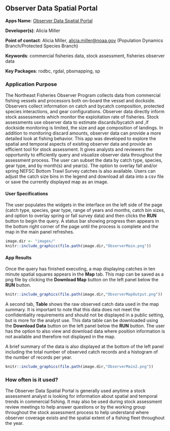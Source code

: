 ## Observer Data Spatial Portal

**Apps Name**: [Observer Data Spatial Portal](http://shiny1.nefsc.noaa.gov:3838/amiller/ObserverMap/)

**Developer(s)**: Alicia Miller
  
**Point of contact**: Alicia Miller, <alicia.miller@noaa.gov> (Population Dynamics Branch/Protected Species Branch)
  
**Keywords**: commercial fisheries data, stock assessment, fisheries observer data

**Key Packages**: rodbc, rgdal, pbsmapping, sp

### Application Purpose

The Northeast Fisheries Observer Program collects data from commercial fishing vessels and processors both on-board the vessel and dockside. Observers collect information on catch and bycatch composition, protected species interactions, and gear configurations. Observer data directly inform stock assessments which monitor the exploitation rate of fisheries. Stock assessments use observer data to estimate discards/bycatch and ,if dockside monitoring is limited, the size and age composition of landings. In addition to monitoring discard amounts, observer data can provide a more detailed look at fishing behavior. 
This app was developed to explore the spatial and temporal aspects of existing observer data and provide an efficient tool for stock assessment. It gives analysts and reviewers the opportunity to efficiently query and visualize observer data throughout the assessment process. The user can subset the data by catch type, species, gear type, and by month(s) and year(s). The option to overlay fall and/or spring NEFSC Bottom Trawl Survey catches is also available. Users can adjust the catch size bins in the legend and download all data into a csv file or save the currently displayed map as an image.

#### User Specifications

The user populates the widgets in the interface on the left side of the page (catch type, species, gear type, range of years and months, catch bin sizes, and option to overlay spring or fall survey data) and then clicks the **RUN** button to begin the query. A status bar showing progress then appears in the bottom right corner of the page until the process is complete and the map in the main panel refreshes.  

```r
image.dir <- "images/"
knitr::include_graphics(file.path(image.dir,"ObserverMain.png"))
```

#### App Results

Once the query has finished executing, a map displaying catches in ten minute spatial squares appears in the **Map** tab. This map can be saved as a png file by clicking the **Download Map** button on the left panel below the **RUN** button.

```r
knitr::include_graphics(file.path(image.dir,"ObserverMapOutput.png"))
```

A second tab, **Table** shows the raw observed catch data used in the map summary. It is important to note that this data does not meet the confidentiality requirements and should not be displayed in a public setting, but is more for the analyst use. This data table can be downloaded using the **Download Data** button on the left panel below the **RUN** button. The user has the option to also view and download data where position information is not available and therefore not displayed in the map.

A brief summary of the data is also displayed at the bottom of the left panel including the total number of observed catch records and a histogram of the number of records per year.

```r
knitr::include_graphics(file.path(image.dir,"ObserverMain2.png"))
```

### How often is it used? 

The Observer Data Spatial Portal is generally used anytime a stock assessment analyst is looking for information about spatial and temporal trends in commercial fishing. It may also be used during stock assessment review meetings to help answer questions or by the working group throughout the stock assessment process to help understand where observer coverage exists and the spatial extent of a fishing fleet throughout the year. 